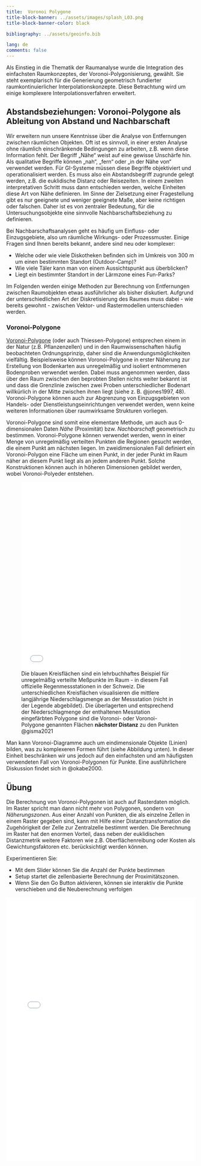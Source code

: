 ```yaml
---
title:  Voronoi Polygone
title-block-banner: ../assets/images/splash_L03.png
title-block-banner-color: black

bibliography: ../assets/geoinfo.bib

lang: de
comments: false
---
```




Als Einstieg in die Thematik der Raumanalyse wurde die Integration des einfachsten Raumkonzeptes, der Voronoi-Polygonisierung, gewählt. Sie steht exemplarisch für die Generierung geometrisch fundierter raumkontinuierlicher Interpolationskonzepte. Diese Betrachtung wird um einige komplexere Interpolationsverfahren erweitert.


## Abstandsbeziehungen: Voronoi-Polygone als Ableitung von Abstand und Nachbarschaft	

Wir erweitern nun unsere Kenntnisse über die Analyse von Entfernungen zwischen räumlichen Objekten. Oft ist es sinnvoll, in einer ersten Analyse ohne räumlich einschränkende Bedingungen zu arbeiten, z.B. wenn diese Information fehlt. Der Begriff „Nähe“ weist auf eine gewisse Unschärfe hin. Als qualitative Begriffe können „nah“, „fern“ oder „in der Nähe von“ verwendet werden. Für GI-Systeme müssen diese Begriffe objektiviert und operationalisiert werden. Es muss also ein Abstandsbegriff zugrunde gelegt werden, z.B. die euklidische Distanz oder Reisezeiten. In einem zweiten interpretativen Schritt muss dann entschieden werden, welche Einheiten diese Art von Nähe definieren. Im Sinne der Zielsetzung einer Fragestellung gibt es nur geeignete und weniger geeignete Maße, aber keine richtigen oder falschen. Daher ist es von zentraler Bedeutung, für die Untersuchungsobjekte eine sinnvolle Nachbarschaftsbeziehung zu definieren.

Bei Nachbarschaftsanalysen geht es häufig um Einfluss- oder Einzugsgebiete, also um räumliche Wirkungs- oder Prozessmuster. Einige Fragen sind Ihnen bereits bekannt, andere sind neu oder komplexer:

  * Welche oder wie viele Diskotheken befinden sich im Umkreis von 300 m um einen bestimmten Standort (Outdoor-Camp)?
  * Wie viele Täler kann man von einem Aussichtspunkt aus überblicken?
  * Liegt ein bestimmter Standort in der Lärmzone eines Fun-Parks?

Im Folgenden werden einige Methoden zur Berechnung von Entfernungen zwischen Raumobjekten etwas ausführlicher als bisher diskutiert. Aufgrund der unterschiedlichen Art der Diskretisierung des Raumes muss dabei - wie bereits gewohnt - zwischen Vektor- und Rastermodellen unterschieden werden.

### Voronoi-Polygone 

[Voronoi-Polygone](https://de.wikipedia.org/wiki/Voronoi-Diagramm) (oder auch Thiessen-Polygone) entsprechen einem in der Natur (z.B. Pflanzenzellen) und in den Raumwissenschaften häufig beobachteten Ordnungsprinzip, daher sind die Anwendungsmöglichkeiten vielfältig. Beispielsweise können Voronoi-Polygone in erster Näherung zur Erstellung von Bodenkarten aus unregelmäßig und isoliert entnommenen Bodenproben verwendet werden. Dabei muss angenommen werden, dass über den Raum zwischen den beprobten Stellen nichts weiter bekannt ist und dass die Grenzlinie zwischen zwei Proben unterschiedlicher Bodenart willkürlich in der Mitte zwischen ihnen liegt (siehe z. B. @jones1997, 48). Voronoi-Polygone können auch zur Abgrenzung von Einzugsgebieten von Handels- oder Dienstleistungseinrichtungen verwendet werden, wenn keine weiteren Informationen über raumwirksame Strukturen vorliegen.

Voronoi-Polygone sind somit eine elementare Methode, um auch aus 0-dimensionalen Daten *Nähe* (Proximität) bzw. *Nachbarschaft* geometrisch zu bestimmen. Voronoi-Polygone können verwendet werden, wenn in einer Menge von unregelmäßig verteilten Punkten die Regionen gesucht werden, die einem Punkt am nächsten liegen. Im zweidimensionalen Fall definiert ein Voronoi-Polygon eine Fläche um einen Punkt, in der jeder Punkt im Raum näher an diesem Punkt liegt als an jedem anderen Punkt. Solche Konstruktionen können auch in höheren Dimensionen gebildet werden, wobei Voronoi-Polyeder entstehen.

![Die blauen Kreisflächen sind ein lehrbuchhaftes Beispiel für unregelmäßig verteilte Meßpunkte im Raum - in diesem Fall offizielle Regenmessstationen in der Schweiz. Die unterschiedlichen Kreisflächen visualisieren die mittlere langjährige Niederschlagsmenge an der Messstation (nicht in der Legende abgebildet). Die überlagerten und entsprechend der Niederschlagmenge der enthaltenen Messtation eingefärbten Polygone sind die Voronoi- oder Voronoi-Polygone genannten Flächen **nächster Distanz** zu den Punkten @gisma2021](../assets/images/unit04/suisse1.html){width="100%" height="500px"}

Man kann Voronoi-Diagramme auch um eindimensionale Objekte (Linien) bilden, was zu komplexeren Formen führt (siehe Abbildung unten). In dieser Einheit beschränken wir uns jedoch auf den einfachsten und am häufigsten verwendeten Fall von Voronoi-Polygonen für Punkte. Eine ausführlichere Diskussion findet sich in @okabe2000.


## Übung

Die Berechnung von Voronoi-Polygonen ist auch auf Rasterdaten möglich. Im Raster spricht man dann nicht mehr von Polygonen, sondern von *Näherungszonen*. Aus einer Anzahl von Punkten, die als einzelne Zellen in einem Raster gegeben sind, kann mit Hilfe einer Distanztransformation die Zugehörigkeit der Zelle zur Zentralzelle bestimmt werden. Die Berechnung im Raster hat den enormen Vorteil, dass neben der euklidischen Distanzmetrik weitere Faktoren wie z.B. Oberflächenreibung oder Kosten als Gewichtungsfaktoren etc. berücksichtigt werden können.  

::: {.callout-tip icon="false" appearance="simple"}

Experimentieren Sie: 

-  Mit dem Slider können Sie die Anzahl der Punkte bestimmen 
-  Setup startet die zellenbasierte Berechnung der Proximitätszonen. 
-  Wenn Sie den Go Button aktivieren, können sie interaktiv die Punkte verschieben und die Neuberechnung verfolgen


![](../assets/images/unit04/Voronoi.html){width="100%" height="700px"}

:::
